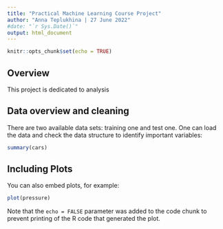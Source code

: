 ```yaml
---
title: "Practical Machine Learning Course Project"
author: "Anna Teplukhina | 27 June 2022"
#date: "`r Sys.Date()`"
output: html_document
---
```


```r
knitr::opts_chunk$set(echo = TRUE)
```

## Overview
This project is dedicated to analysis

## Data overview and cleaning
There are two available data sets: training one and test one. One can load the data and check the data structure to identify important variables:
```r
summary(cars)
```

## Including Plots

You can also embed plots, for example:

```r
plot(pressure)
```

Note that the `echo = FALSE` parameter was added to the code chunk to prevent printing of the R code that generated the plot.
